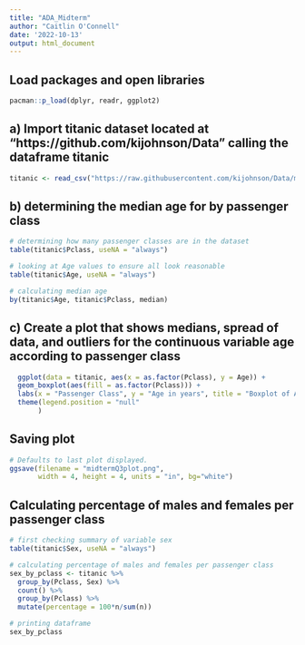 ```yaml
---
title: "ADA_Midterm"
author: "Caitlin O'Connell"
date: '2022-10-13'
output: html_document
---
```


## Load packages and open libraries 
```r
pacman::p_load(dplyr, readr, ggplot2) 

```

## a) Import titanic dataset located at "https://github.com/kijohnson/Data" calling the dataframe titanic
```r
titanic <- read_csv("https://raw.githubusercontent.com/kijohnson/Data/main/titanic.csv")
```

## b) determining the median age for by passenger class
```r
# determining how many passenger classes are in the dataset
table(titanic$Pclass, useNA = "always")

# looking at Age values to ensure all look reasonable
table(titanic$Age, useNA = "always")

# calculating median age
by(titanic$Age, titanic$Pclass, median)

```

## c) Create a plot that shows medians, spread of data, and outliers for the continuous variable age according to passenger class
```r
  ggplot(data = titanic, aes(x = as.factor(Pclass), y = Age)) +
  geom_boxplot(aes(fill = as.factor(Pclass))) +
  labs(x = "Passenger Class", y = "Age in years", title = "Boxplot of Age by Passenger Class") + 
  theme(legend.position = "null"
       )
```

## Saving plot
```r
# Defaults to last plot displayed.
ggsave(filename = "midtermQ3plot.png",
       width = 4, height = 4, units = "in", bg="white") 
```


## Calculating percentage of males and females per passenger class
```r
# first checking summary of variable sex
table(titanic$Sex, useNA = "always")

# calculating percentage of males and females per passenger class
sex_by_pclass <- titanic %>%
  group_by(Pclass, Sex) %>%
  count() %>% 
  group_by(Pclass) %>% 
  mutate(percentage = 100*n/sum(n))

# printing dataframe
sex_by_pclass

```
